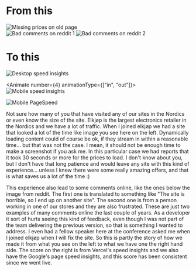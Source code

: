 

<Columns columns={2}>
<Column>

# From this

<div className="flex flex-col gap-8 flex-1">
<Image src={NoPrices} alt="Missing prices on old page" className="md:w-[80%]" />

<div className="flex-1 flex flex-col gap-8">
<Animate number={1}>
<Image src={BadComment1} alt="Bad comments on reddit 1" />
</Animate>
<Animate number={2}>
<Image src={BadComment2} alt="Bad comments on reddit 2" />
</Animate>
</div>
</div>

</Column>
<Column>

# To this

<div className="relative">
<Animate number={3} animationType={["in", "out"]}>
<Image src={SpeedInsightsDesktop} alt="Desktop speed insights" className="absolute top-0 left-0"/>
</Animate>

<Animate number={4} animationType={["in", "out"]}>
<Image src={SpeedInsightsMobile} alt="Mobile speed insights" className="absolute top-0 left-0" />
</Animate>

<Animate number={5}>
<Image src={PageSpeedElkjopMobile} alt="Mobile PageSpeed" className="absolute top-0 left-0" />
</Animate>
</div>

</Column>
</Columns>
<Notes>

Not sure how many of you that have visited any of our sites in the Nordics or even know the size of the site. Elkjøp is the largest electronics retailer in the Nordics and we have a lot of traffic. When I joined elkjøp we had a site that looked a lot of the time like image you see here on the left. Dynamically loading content could of course be ok, if they stream in within a reasonable time... but that was not the case. I mean, it should not be enough time to make a screenshot if you ask me. In this particular case we had reports that it took 30 seconds or more for the prices to load. I don't know about you, but I don't have that long patience and would leave any site with this kind of experience... unless I knew there were some really amazing offers, and that is what saves us a lot of the time :)


This experience also lead to some comments online, like the ones below the image from reddit. The first one is translated to something like "The site is horrible, so I end up on another site". The second one is from a person working in one of our stores and they are also frustrated. These are just two examples of many comments online the last couple of years. As a developer it sort of hurts seeing this kind of feedback, even though I was not part of the team delivering the previous version, so that is something I wanted to address. I even had a fellow speaker here at the conference asked me when I joined elkjøp when I will fix the site. So this is partly the story of how we made it from what you see on the left to what we have one the right hand side. The score on the right is from Vercel's speed insights and we also have the Google's page speed insights, and this score has been consistent since we went live.

</Notes>
